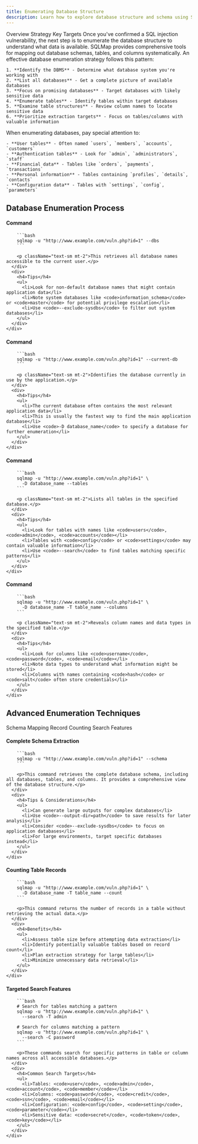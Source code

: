 ```yaml
---
title: Enumerating Database Structure
description: Learn how to explore database structure and schema using SQLMap
---
```



<Tabs defaultValue="overview" className="pt-5 pb-1">
  <TabsList>
    <TabsTrigger value="overview">Overview</TabsTrigger>
    <TabsTrigger value="strategy">Strategy</TabsTrigger>
    <TabsTrigger value="targets">Key Targets</TabsTrigger>
  </TabsList>
  <TabsContent value="overview">
    Once you've confirmed a SQL injection vulnerability, the next step is to enumerate the database structure to understand what data is available. SQLMap provides comprehensive tools for mapping out database schemas, tables, and columns systematically.
  </TabsContent>
  <TabsContent value="strategy">
    An effective database enumeration strategy follows this pattern:
    
    1. **Identify the DBMS** - Determine what database system you're working with
    2. **List all databases** - Get a complete picture of available databases
    3. **Focus on promising databases** - Target databases with likely sensitive data
    4. **Enumerate tables** - Identify tables within target databases
    5. **Examine table structures** - Review column names to locate sensitive data
    6. **Prioritize extraction targets** - Focus on tables/columns with valuable information
  </TabsContent>
  <TabsContent value="targets">
    When enumerating databases, pay special attention to:
    
    - **User tables** - Often named `users`, `members`, `accounts`, `customers`
    - **Authentication tables** - Look for `admin`, `administrators`, `staff`
    - **Financial data** - Tables like `orders`, `payments`, `transactions`
    - **Personal information** - Tables containing `profiles`, `details`, `contacts`
    - **Configuration data** - Tables with `settings`, `config`, `parameters`
  </TabsContent>
</Tabs>

## Database Enumeration Process

<Stepper>
  <StepperItem title="List All Databases">
    <div className="grid grid-cols-1 md:grid-cols-2 gap-4">
      <div>
        <h4>Command</h4>
        
        ```bash
        sqlmap -u "http://www.example.com/vuln.php?id=1" --dbs
        ```
        
        <p className="text-sm mt-2">This retrieves all database names accessible to the current user.</p>
      </div>
      <div>
        <h4>Tips</h4>
        <ul>
          <li>Look for non-default database names that might contain application data</li>
          <li>Note system databases like <code>information_schema</code> or <code>master</code> for potential privilege escalation</li>
          <li>Use <code>--exclude-sysdbs</code> to filter out system databases</li>
        </ul>
      </div>
    </div>
  </StepperItem>
  
  <StepperItem title="Identify Current Database">
    <div className="grid grid-cols-1 md:grid-cols-2 gap-4">
      <div>
        <h4>Command</h4>
        
        ```bash
        sqlmap -u "http://www.example.com/vuln.php?id=1" --current-db
        ```
        
        <p className="text-sm mt-2">Identifies the database currently in use by the application.</p>
      </div>
      <div>
        <h4>Tips</h4>
        <ul>
          <li>The current database often contains the most relevant application data</li>
          <li>This is usually the fastest way to find the main application database</li>
          <li>Use <code>-D database_name</code> to specify a database for further enumeration</li>
        </ul>
      </div>
    </div>
  </StepperItem>
  
  <StepperItem title="List Tables in Database">
    <div className="grid grid-cols-1 md:grid-cols-2 gap-4">
      <div>
        <h4>Command</h4>
        
        ```bash
        sqlmap -u "http://www.example.com/vuln.php?id=1" \
          -D database_name --tables
        ```
        
        <p className="text-sm mt-2">Lists all tables in the specified database.</p>
      </div>
      <div>
        <h4>Tips</h4>
        <ul>
          <li>Look for tables with names like <code>users</code>, <code>admin</code>, <code>accounts</code></li>
          <li>Tables with <code>config</code> or <code>settings</code> may contain valuable information</li>
          <li>Use <code>--search</code> to find tables matching specific patterns</li>
        </ul>
      </div>
    </div>
  </StepperItem>
  
  <StepperItem title="Examine Table Structure">
    <div className="grid grid-cols-1 md:grid-cols-2 gap-4">
      <div>
        <h4>Command</h4>
        
        ```bash
        sqlmap -u "http://www.example.com/vuln.php?id=1" \
          -D database_name -T table_name --columns
        ```
        
        <p className="text-sm mt-2">Reveals column names and data types in the specified table.</p>
      </div>
      <div>
        <h4>Tips</h4>
        <ul>
          <li>Look for columns like <code>username</code>, <code>password</code>, <code>email</code></li>
          <li>Note data types to understand what information might be stored</li>
          <li>Columns with names containing <code>hash</code> or <code>salt</code> often store credentials</li>
        </ul>
      </div>
    </div>
  </StepperItem>
</Stepper>

## Advanced Enumeration Techniques

<Tabs defaultValue="schema" className="pt-5 pb-1">
  <TabsList>
    <TabsTrigger value="schema">Schema Mapping</TabsTrigger>
    <TabsTrigger value="counting">Record Counting</TabsTrigger>
    <TabsTrigger value="search">Search Features</TabsTrigger>
  </TabsList>
  
  <TabsContent value="schema">
    <div className="grid grid-cols-1 md:grid-cols-2 gap-4">
      <div>
        <h4>Complete Schema Extraction</h4>
        
        ```bash
        sqlmap -u "http://www.example.com/vuln.php?id=1" --schema
        ```
        
        <p>This command retrieves the complete database schema, including all databases, tables, and columns. It provides a comprehensive view of the database structure.</p>
      </div>
      <div>
        <h4>Tips & Considerations</h4>
        <ul>
          <li>Can generate large outputs for complex databases</li>
          <li>Use <code>--output-dir=path</code> to save results for later analysis</li>
          <li>Consider <code>--exclude-sysdbs</code> to focus on application databases</li>
          <li>For large environments, target specific databases instead</li>
        </ul>
      </div>
    </div>
  </TabsContent>
  
  <TabsContent value="counting">
    <div className="grid grid-cols-1 md:grid-cols-2 gap-4">
      <div>
        <h4>Counting Table Records</h4>
        
        ```bash
        sqlmap -u "http://www.example.com/vuln.php?id=1" \
          -D database_name -T table_name --count
        ```
        
        <p>This command returns the number of records in a table without retrieving the actual data.</p>
      </div>
      <div>
        <h4>Benefits</h4>
        <ul>
          <li>Assess table size before attempting data extraction</li>
          <li>Identify potentially valuable tables based on record count</li>
          <li>Plan extraction strategy for large tables</li>
          <li>Minimize unnecessary data retrieval</li>
        </ul>
      </div>
    </div>
  </TabsContent>
  
  <TabsContent value="search">
    <div className="grid grid-cols-1 md:grid-cols-2 gap-4">
      <div>
        <h4>Targeted Search Features</h4>
        
        ```bash
        # Search for tables matching a pattern
        sqlmap -u "http://www.example.com/vuln.php?id=1" \
          --search -T admin
        
        # Search for columns matching a pattern
        sqlmap -u "http://www.example.com/vuln.php?id=1" \
          --search -C password
        ```
        
        <p>These commands search for specific patterns in table or column names across all accessible databases.</p>
      </div>
      <div>
        <h4>Common Search Targets</h4>
        <ul>
          <li>Tables: <code>user</code>, <code>admin</code>, <code>account</code>, <code>member</code></li>
          <li>Columns: <code>password</code>, <code>credit</code>, <code>ssn</code>, <code>email</code></li>
          <li>Configuration: <code>config</code>, <code>setting</code>, <code>parameter</code></li>
          <li>Sensitive data: <code>secret</code>, <code>token</code>, <code>key</code></li>
        </ul>
      </div>
    </div>
  </TabsContent>
</Tabs>

